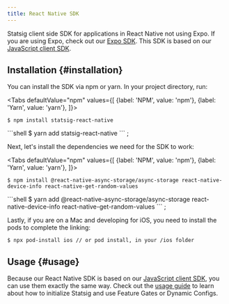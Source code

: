 ```yaml
---
title: React Native SDK
---
```



Statsig client side SDK for applications in React Native not using Expo. If you are using Expo, check out our [Expo SDK](./reactNativeExpoSDK). This SDK is based on our [JavaScript client SDK](https://github.com/statsig-io/js-client).

## Installation {#installation}

You can install the SDK via npm or yarn. In your project directory, run:

<Tabs
  defaultValue="npm"
  values={[
    {label: 'NPM', value: 'npm'},
    {label: 'Yarn', value: 'yarn'},
  ]}>
  <TabItem value="npm">
```shell
$ npm install statsig-react-native
```
  </TabItem>
  <TabItem value="yarn">
```shell
$ yarn add statsig-react-native
```
  </TabItem>
</Tabs>;

Next, let's install the dependencies we need for the SDK to work:

<Tabs
  defaultValue="npm"
  values={[
    {label: 'NPM', value: 'npm'},
    {label: 'Yarn', value: 'yarn'},
  ]}>
  <TabItem value="npm">
```shell
$ npm install @react-native-async-storage/async-storage react-native-device-info react-native-get-random-values
```
  </TabItem>
  <TabItem value="yarn">
```shell
$ yarn add @react-native-async-storage/async-storage react-native-device-info react-native-get-random-values
```
  </TabItem>
</Tabs>;

Lastly, if you are on a Mac and developing for iOS, you need to install the pods to complete the linking:
```
$ npx pod-install ios // or pod install, in your /ios folder
```

## Usage {#usage}

Because our React Native SDK is based on our [JavaScript client SDK](./jsClientSDK), you can use them exactly the same way. Check out the [usage guide](./jsClientSDK#step-3---initialize-the-sdk) to learn about how to initialize Statsig and use Feature Gates or Dynamic Configs.
